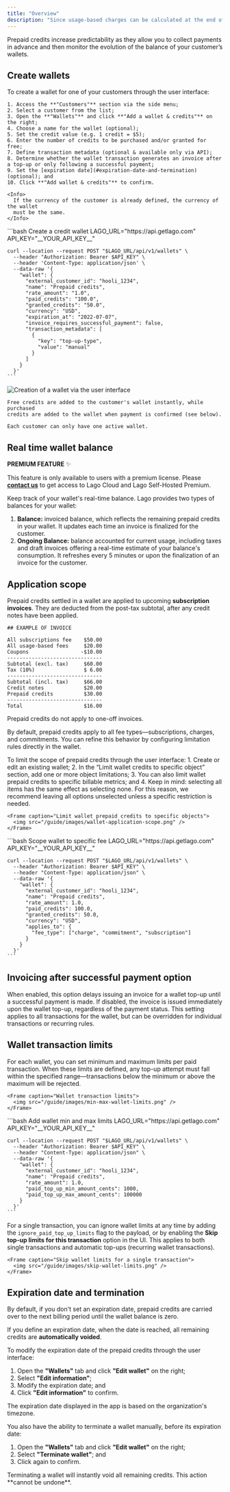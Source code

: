 ```yaml
---
title: "Overview"
description: "Since usage-based charges can be calculated at the end of the billing period, you often need to wait to collect payments. With prepaid credits, you can now unlock recurring revenue opportunities for pay-as-you-go pricing models."
---
```


Prepaid credits increase predictability as they allow you to collect payments in advance and then monitor the evolution of the balance of your customer’s wallets.

## Create wallets[](#create-wallets "Direct link to heading")

<Tabs>
  <Tab title="Dashboard">
    To create a wallet for one of your customers through the user interface:

    1. Access the **"Customers"** section via the side menu;
    2. Select a customer from the list;
    3. Open the **"Wallets"** and click **"Add a wallet & credits"** on the right;
    4. Choose a name for the wallet (optional);
    5. Set the credit value (e.g. 1 credit = $5);
    6. Enter the number of credits to be purchased and/or granted for free;
    7. Define transaction metadata (optional & available only via API);
    8. Determine whether the wallet transaction generates an invoice after a top-up or only following a successful payment;
    9. Set the [expiration date](#expiration-date-and-termination) (optional); and
    10. Click **"Add wallet & credits"** to confirm.

    <Info>
      If the currency of the customer is already defined, the currency of the wallet
      must be the same.
    </Info>

  </Tab>
  <Tab title="API">
    ```bash Create a credit wallet
    LAGO_URL="https://api.getlago.com"
    API_KEY="__YOUR_API_KEY__"

    curl --location --request POST "$LAGO_URL/api/v1/wallets" \
      --header "Authorization: Bearer $API_KEY" \
      --header 'Content-Type: application/json' \
      --data-raw '{
        "wallet": {
          "external_customer_id": "hooli_1234",
          "name": "Prepaid credits",
          "rate_amount": "1.0",
          "paid_credits": "100.0",
          "granted_credits": "50.0",
          "currency": "USD",
          "expiration_at": "2022-07-07",
          "invoice_requires_successful_payment": false,
          "transaction_metadata": [
            {
              "key": "top-up-type",
              "value": "manual"
            }
          ]
        }
      }'
    ```

  </Tab>
</Tabs>

![Creation of a wallet via the user interface](/guide/images/new-wallet.png)

    Free credits are added to the customer's wallet instantly, while purchased
    credits are added to the wallet when payment is confirmed (see below).

    Each customer can only have one active wallet.

## Real time wallet balance[](#real-time-wallet-balance "Direct link to heading")

<Info>

**PREMIUM FEATURE** ✨

This feature is only available to users with a premium license. Please
**[contact us](mailto:hello@getlago.com)** to get access to Lago Cloud and Lago
Self-Hosted Premium.

</Info>

Keep track of your wallet's real-time balance. Lago provides two types of balances for your wallet:

1. **Balance:** invoiced balance, which reflects the remaining prepaid credits in your wallet. It updates each time an invoice is finalized for the customer.
2. **Ongoing Balance:** balance accounted for current usage, including taxes and draft invoices offering a real-time estimate of your balance's consumption. It refreshes every 5 minutes or upon the finalization of an invoice for the customer.

## Application scope[](#application-scope "Direct link to heading")

Prepaid credits settled in a wallet are applied to upcoming **subscription invoices**. They are deducted from the post-tax subtotal, after any credit notes have been applied.
```
## EXAMPLE OF INVOICE

All subscriptions fee    $50.00
All usage-based fees     $20.00
Coupons                 -$10.00
-------------------------------
Subtotal (excl. tax)     $60.00
Tax (10%)                $ 6.00
-------------------------------
Subtotal (incl. tax)     $66.00
Credit notes             $20.00
Prepaid credits          $30.00
-------------------------------
Total                    $16.00
```

<Info>Prepaid credits do not apply to one-off invoices.</Info>

By default, prepaid credits apply to all fee types—subscriptions, charges, and commitments. You can refine this behavior by configuring limitation rules directly in the wallet.

<Tabs>
  <Tab title="Dashboard">
    To limit the scope of prepaid credits through the user interface:
    1. Create or edit an existing wallet;
    2. In the “Limit wallet credits to specific object” section, add one or more object limitations;
    3. You can also limit wallet prepaid credits to specific billable metrics; and
    4. Keep in mind: selecting all items has the same effect as selecting none. For this reason, we recommend leaving all options unselected unless a specific restriction is needed.

    <Frame caption="Limit wallet prepaid credits to specific objects">
      <img src="/guide/images/wallet-application-scope.png" />
    </Frame>
  </Tab>
  <Tab title="API">
    ```bash Scope wallet to specific fee
    LAGO_URL="https://api.getlago.com"
    API_KEY="__YOUR_API_KEY__"

    curl --location --request POST "$LAGO_URL/api/v1/wallets" \
      --header "Authorization: Bearer $API_KEY" \
      --header "Content-Type: application/json" \
      --data-raw '{
        "wallet": {
          "external_customer_id": "hooli_1234",
          "name": "Prepaid credits",
          "rate_amount": 1.0,
          "paid_credits": 100.0,
          "granted_credits": 50.0,
          "currency": "USD",
          "applies_to": {
            "fee_type": ["charge", "commitment", "subscription"]
          }
        }
      }'
    ```

  </Tab>
</Tabs>


## Invoicing after successful payment option

When enabled, this option delays issuing an invoice for a wallet top-up until a successful payment is made. If disabled, the invoice is issued immediately upon the wallet top-up, regardless of the payment status. This setting applies to all transactions for the wallet, but can be overridden for individual transactions or recurring rules.

## Wallet transaction limits
<Tabs>
  <Tab title="Dashboard">
    For each wallet, you can set minimum and maximum limits per paid transaction. 
    When these limits are defined, any top-up attempt must fall within the specified range—transactions below the minimum or above the maximum will be rejected.

    <Frame caption="Wallet transaction limits">
      <img src="/guide/images/min-max-wallet-limits.png" />
    </Frame>

  </Tab>
  <Tab title="API">
    ```bash Add wallet min and max limits
    LAGO_URL="https://api.getlago.com"
    API_KEY="__YOUR_API_KEY__"

    curl --location --request POST "$LAGO_URL/api/v1/wallets" \
      --header "Authorization: Bearer $API_KEY" \
      --header "Content-Type: application/json" \
      --data-raw '{
        "wallet": {
          "external_customer_id": "hooli_1234",
          "name": "Prepaid credits",
          "rate_amount": 1.0,
          "paid_top_up_min_amount_cents": 1000,
          "paid_top_up_max_amount_cents": 100000
        }
      }'
    ```
  </Tab>
</Tabs>

  For a single transaction, you can ignore wallet limits at any time by adding the `ignore_paid_top_up_limits` flag to the payload, or by enabling the **Skip top-up limits for this transaction** option in the UI. 
  This applies to both single transactions and automatic top-ups (recurring wallet transactions).

    <Frame caption="Skip wallet limits for a single transaction">
      <img src="/guide/images/skip-wallet-limits.png" />
    </Frame>

## Expiration date and termination[](#expiration-date-and-termination "Direct link to heading")

By default, if you don't set an expiration date, prepaid credits are carried
over to the next billing period until the wallet balance is zero.

If you define an expiration date, when the date is reached, all remaining
credits are **automatically voided**.

To modify the expiration date of the prepaid credits through the user interface:

1. Open the **"Wallets"** tab and click **"Edit wallet"** on the right;
2. Select **"Edit information"**;
3. Modify the expiration date; and
4. Click **"Edit information"** to confirm.

The expiration date displayed in the app is based on the organization's timezone.

You also have the ability to terminate a wallet manually, before its expiration
date:

1. Open the **"Wallets"** tab and click **"Edit wallet"** on the right;
2. Select **"Terminate wallet"**; and
3. Click again to confirm.

<Warning>
  Terminating a wallet will instantly void all remaining credits. This action
  **cannot be undone**.
</Warning>
